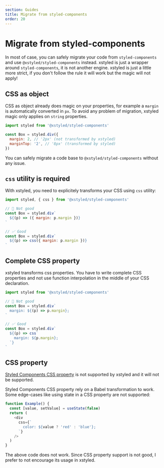 ```yaml
---
section: Guides
title: Migrate from styled-components
order: 20
---
```


# Migrate from styled-components

In most of case, you can safely migrate your code from `styled-components` and use `@xstyled/styled-components` instead. xstyled is just a wrapper around `styled-components`, it is not another engine. xstyled is just a little more strict, if you don't follow the rule it will work but the magic will not apply!

## CSS as object

CSS as object already does magic on your properties, for example a `margin` is automatically converted in `px`. To avoid any problem of migration, xstyled magic only applies on `string` properties.

```js
import styled from '@xstyled/styled-components'

const Box = styled.div({
  margin: 2, // '2px' (not transformed by xstyled)
  marginTop: '2', // '8px' (transformed by styled)
})
```

You can safely migrate a code base to `@xstyled/styled-components` without any issue.

## `css` utility is required

With xstyled, you need to explicitely transforms your CSS using `css` utility:

```js
import styled, { css } from '@xstyled/styled-components'

// 🚫 Not good
const Box = styled.div`
  ${(p) => ({ margin: p.margin })}
`

// ✅ Good
const Box = styled.div`
  ${(p) => css({ margin: p.margin })}
`
```

## Complete CSS property

xstyled transforms css properties. You have to write complete CSS properties and not use function interpolation in the middle of your CSS declaration.

```js
import styled from '@xstyled/styled-components'

// 🚫 Not good
const Box = styled.div`
  margin: ${(p) => p.margin};
`

// ✅ Good
const Box = styled.div`
  ${(p) => css`
    margin: ${p.margin};
  `}
`
```

## CSS property

[Styled Components CSS property](https://styled-components.com/docs/api#css-prop) is not supported by xstyled and it will not be supported.

Styled Components CSS property rely on a Babel transformation to work. Some edge-cases like using state in a CSS property are not supported:

```js
function Example() {
  const [value, setValue] = useState(false)
  return (
    <div
      css={`
        color: ${value ? 'red' : 'blue'};
      `}
    />
  )
}
```

The above code does not work. Since CSS property support is not good, I prefer to not encourage its usage in xstyled.
